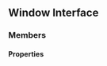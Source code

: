 ## Window Interface

<a id="window"></a>
### Members
#### Properties
<ResponseField>
<ResponseField name="ActivitySynq" type="{
      register: (type: string, data?: any) => void
      init: (config?: import('./components/ActivitySynq').ActivitySynqConfig) => Promise<void>
    }" required={false}>

</ResponseField>
</ResponseField>